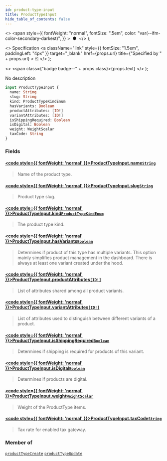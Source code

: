 ```yaml
---
id: product-type-input
title: ProductTypeInput
hide_table_of_contents: false
---
```


  <>
    <span
      style={{
        fontWeight: "normal",
        fontSize: ".5em",
        color: "var(--ifm-color-secondary-darkest)",
      }}
    >
      &nbsp;●&nbsp;
    </span>
  </>
);

  <>
    Specification
    <a
      className="link"
      style={{ fontSize: "1.5em", paddingLeft: "4px" }}
      target="\_blank"
      href={props.url}
      title={"Specified by " + props.url}
    >
      ⎘
    </a>
  </>
);

  <>
    <span class={"badge badge--" + props.class}>{props.text}</span>
  </>
);

No description

```graphql
input ProductTypeInput {
  name: String
  slug: String
  kind: ProductTypeKindEnum
  hasVariants: Boolean
  productAttributes: [ID!]
  variantAttributes: [ID!]
  isShippingRequired: Boolean
  isDigital: Boolean
  weight: WeightScalar
  taxCode: String
}
```

### Fields

#### [<code style={{ fontWeight: 'normal' }}>ProductTypeInput.<b>name</b></code>](#)<Bullet />[`String`](../../../developer/api-reference/scalars/string) <Badge class="secondary" text="scalar"/>

> Name of the product type.

#### [<code style={{ fontWeight: 'normal' }}>ProductTypeInput.<b>slug</b></code>](#)<Bullet />[`String`](../../../developer/api-reference/scalars/string) <Badge class="secondary" text="scalar"/>

> Product type slug.

#### [<code style={{ fontWeight: 'normal' }}>ProductTypeInput.<b>kind</b></code>](#)<Bullet />[`ProductTypeKindEnum`](../../../developer/api-reference/enums/product-type-kind-enum) <Badge class="secondary" text="enum"/>

> The product type kind.

#### [<code style={{ fontWeight: 'normal' }}>ProductTypeInput.<b>hasVariants</b></code>](#)<Bullet />[`Boolean`](../../../developer/api-reference/scalars/boolean) <Badge class="secondary" text="scalar"/>

> Determines if product of this type has multiple variants. This option mainly simplifies product management in the dashboard. There is always at least one variant created under the hood.

#### [<code style={{ fontWeight: 'normal' }}>ProductTypeInput.<b>productAttributes</b></code>](#)<Bullet />[`[ID!]`](../../../developer/api-reference/scalars/id) <Badge class="secondary" text="list"/> <Badge class="secondary" text="scalar"/>

> List of attributes shared among all product variants.

#### [<code style={{ fontWeight: 'normal' }}>ProductTypeInput.<b>variantAttributes</b></code>](#)<Bullet />[`[ID!]`](../../../developer/api-reference/scalars/id) <Badge class="secondary" text="list"/> <Badge class="secondary" text="scalar"/>

> List of attributes used to distinguish between different variants of a product.

#### [<code style={{ fontWeight: 'normal' }}>ProductTypeInput.<b>isShippingRequired</b></code>](#)<Bullet />[`Boolean`](../../../developer/api-reference/scalars/boolean) <Badge class="secondary" text="scalar"/>

> Determines if shipping is required for products of this variant.

#### [<code style={{ fontWeight: 'normal' }}>ProductTypeInput.<b>isDigital</b></code>](#)<Bullet />[`Boolean`](../../../developer/api-reference/scalars/boolean) <Badge class="secondary" text="scalar"/>

> Determines if products are digital.

#### [<code style={{ fontWeight: 'normal' }}>ProductTypeInput.<b>weight</b></code>](#)<Bullet />[`WeightScalar`](../../../developer/api-reference/scalars/weight-scalar) <Badge class="secondary" text="scalar"/>

> Weight of the ProductType items.

#### [<code style={{ fontWeight: 'normal' }}>ProductTypeInput.<b>taxCode</b></code>](#)<Bullet />[`String`](../../../developer/api-reference/scalars/string) <Badge class="secondary" text="scalar"/>

> Tax rate for enabled tax gateway.

### Member of

[`productTypeCreate`](../../../developer/api-reference/mutations/product-type-create) <Badge class="secondary" text="mutation"/><Bullet />[`productTypeUpdate`](../../../developer/api-reference/mutations/product-type-update) <Badge class="secondary" text="mutation"/>
